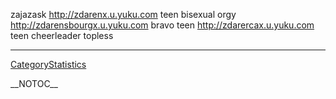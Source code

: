 zajazask http://zdarenx.u.yuku.com teen bisexual orgy
http://zdarensbourgx.u.yuku.com bravo teen
http://zdarercax.u.yuku.com teen cheerleader topless
----
[[CategoryStatistics]]

__NOTOC__